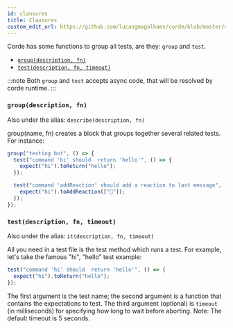 ```yaml
---
id: clausures
title: Clausures
custom_edit_url: https://github.com/lucasgmagalhaes/corde/blob/master/docs/Clausures.mdx
---
```


Corde has some functions to group all tests, are they: `group` and `test`.

- [`group(description, fn)`](/docs/clausures#groupdescription-fn)
- [`test(description, fn, timeout)`](/docs/clausures#testdescription-fn-timeout)

:::note
Both `group` and `test` accepts async code, that will be resolved by corde runtime.
:::

### `group(description, fn)`

Also under the alias: `describe(description, fn)`

group(name, fn) creates a block that groups together several related tests.
For instance:

```typescript
group("testing bot", () => {
  test("command 'hi' should  return 'hello'", () => {
    expect("hi").toReturn("hello");
  });

  test("command 'addReaction' should add a reaction to last message", () => {
    expect("hi").toAddReaction(["🍊"]);
  });
});
```

### `test(description, fn, timeout)`

Also under the alias: `it(description, fn, timeout)`

All you need in a test file is the test method which runs a test.
For example, let's take the famous "hi", "hello" test example:

```typescript
test("command 'hi' should  return 'hello'", () => {
  expect("hi").toReturn("hello");
});
```

The first argument is the test name; the second argument is a function that contains the expectations to test.
The third argument (optional) is `timeout` (in milliseconds) for specifying how long to wait before aborting.
Note: The default timeout is 5 seconds.
